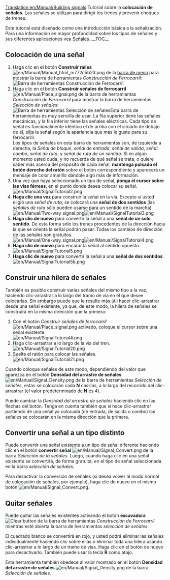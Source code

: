 [[Translation:en/Manual/Building signals]]
{{es/Manual/Tutorial/Tutorial}}
Tutorial sobre la '''colocación de señales'''. Las señales se utilizan para dirigir los trenes y prevenir choques de trenes.

Este tutorial está diseñado como una introducción básica a la señalización. Para una información en mayor profundidad sobre los tipos de señales y sus diferentes aplicaciones vea [[es/Manual/Señales|Señales]].
__TOC__
== Colocación de una señal ==
#Haga clic en el botón '''Construir raíles''' [[File:en/Manual/Manual html m772c5b23.png]] de la [[es/Manual/Interfaz del juego#barra-de-menu|barra de menú]] para mostrar la barra de herramientas ''Construcción de Ferrocarril'':<br/>[[File:es/Manual/Railroad Construction.png|none|frame|Barra de herramientas Construcción de Ferrocarril]]
#Haga clic en el botón '''Construir señales de ferrocarril''' [[File:en/Manual/Place signal.png]] de la barra de herramientas ''Construcción de Ferrocarril'' para mostrar la barra de herramientas ''Selección de señales'':<br/>[[File:es/Manual/Signal Selection.png|none|frame|Barra de herramientas Selección de señales]]Esta barra de herramientas es muy sencilla de usar. La fila superior tiene las señales mecánicas, y la fila inferior tiene las señales eléctricas. Cada tipo de señal es funcionalmente idéntico el de arriba con el situado de debajo de él, elija la señal según la apariencia que más le guste para su ferrocarril.<br/>Los tipos de señales en esta barra de herramientas son, de izquierda a derecha, la ''Señal de bloque'', ''señal de entrada'', ''señal de salida'', ''señal combo'', ''señal de ruta'', y ''señal de ruta de un sentido''. Si en algún momento usted duda, y no recuerda de qué señal se trata, o quiere saber más acerca del propósito de cada señal, '''mantenga pulsado el botón derecho del ratón''' sobre el botón correspondiente y aparecerá un mensaje de color amarillo dándole algo más de información.
#Una vez que haya seleccionado un tipo de señal, '''ponga el cursor sobre las vías férreas''', en el punto donde desea colocar su señal.<br/>[[File:en/Manual/SignalTutorial2.png|none|frame]]
#'''Haga clic una vez''' para construir la señal en la vía. Excepto si usted eligió una ''señal de ruta'', se colocará una '''señal de dos sentidos''' (las ''señales de ruta'' sólo pueden usarse para un sentido de la marcha).<br/>[[File:en/Manual/Two-way signal.png|frame|left]][[File:en/Manual/SignalTutorial3.png|none|frame]]
#'''Haga clic de nuevo''' para convertir la señal a una '''señal de un solo sentido'''. De esta forma sólo los trenes procedentes de la dirección hacia la que se orienta la señal podrán pasar. Todas los cambios de dirección de las señales son gratuitos.<br/>[[File:en/Manual/One-way signal.png|frame|left]][[File:en/Manual/SignalTutorial4.png|none|frame]]
#'''Haga clic de nuevo''' para encarar la señal al sentido opuesto.<br/>[[File:en/Manual/SignalTutorial5.png|none|frame]]
#'''Haga clic de nuevo''' para convertir la señal a una '''señal de dos sentidos'''.<br/>[[File:en/Manual/SignalTutorial5b.png|none|frame]]

== Construir una hilera de señales ==
También es posible construir varias señales del mismo tipo a la vez, haciendo clic-arrastrar a lo largo del tramo de vía en el que desee colocarlas. Sin embargo puede que le resulte más útil hacer clic-arrastrar desde una señal existente, ya que, de este modo, la hilera de señales se construirá en la misma dirección que la primera:
#Con el botón ''Construir señales de ferrocarril'' [[File:en/Manual/Place signal.png]] activado, coloque el cursor sobre una señal existente.<br/>[[File:en/Manual/SignalTutorial4.png|none|frame]]
#Haga clic-arrastrar a lo largo de la vía del tren.<br/>[[File:en/Manual/SignalTutorial20.png|none|frame]]
#Suelte el ratón para colocar las señales.<br/>[[File:en/Manual/SignalTutorial21.png|none|frame]]

Cuando coloque señales de este modo, dependiendo del valor que aparezca en el botón '''Densidad del arrastre de señales''' [[File:en/Manual/Signal Density.png]] de la barra de herramientas ''Selección de señales'', estas se colocarán cada '''N''' casillas, a lo largo del recorrido del clic-arrastrar (el valor predeterminado de '''N''' es 4).

{{en/Ambox| type = content
| image = en/Bad translation.png
| text = El botón '''Densidad del arrastre de señales''' [[File:en/Manual/Signal Density.png]], en el juego aparece mal traducido.<br/>
En su lugar le llaman '''"Arrastrar densidad de señales"''' (¿[[File:en/Bad 22px.png]]?)
}}
Puede cambiar la ''Densidad del arrastre de señales'' haciendo clic en las flechas del botón. Tenga en cuenta también que si hace clic-arrastrar partiendo de una señal ya colocada (de entrada, de salida o combo) las señales se colocarán en la misma dirección que la primera.

== Convertir una señal a un tipo distinto ==
Puede convertir una señal existente a un tipo de señal diferente haciendo clic en el botón '''convertir señal''' [[File:en/Manual/Signal Convert.png]] de la barra ''Selección de la señales''. Luego, cuando haga clic en una señal existente se convertirá, de forma gratuita, en el tipo de señal seleccionada en la barra ''selección de señales''.

Para desactivar la conversión de señales (si desea volver al modo normal de colocación de señales, por ejemplo), haga clic de nuevo en el mismo botón [[File:en/Manual/Signal Convert.png]].

== Quitar señales ==
Puede quitar las señales existentes activando el botón '''excavadora''' [[File:en/Manual/Toggle clear active.png|Clear button]] de la barra de herramientas ''Construcción de Ferrocarril'' mientras esté abierta la barra de herramientas ''selección de señales''.

El cuadrado blanco se convertirá en rojo, y usted podrá eliminar las señales individualmente haciendo clic sobre ellas o eliminar toda una hilera usando clic-arrastrar a lo largo de un tramo de vías. Haga clic en el botón de nuevo para desactivarlo. También puede usar la tecla '''R''' como atajo.

Esta herramienta también obedece al valor mostrado en el botón '''Densidad del arrastre de señales''' [[File:en/Manual/Signal Density.png]] de la barra ''Selección de señales''.